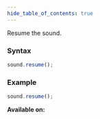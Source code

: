 ```yaml
---
hide_table_of_contents: true
---
```



Resume the sound.

### Syntax

```js
sound.resume();
```

### Example

```js
sound.resume();
```

**Available on:** <ClientTag />
